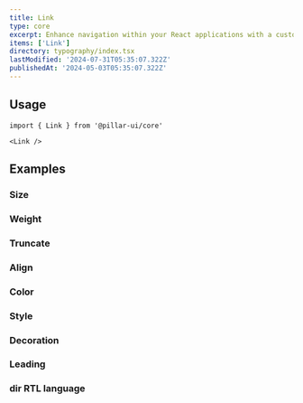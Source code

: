 ```yaml
---
title: Link
type: core
excerpt: Enhance navigation within your React applications with a customizable Link component. Seamlessly guide users to different sections of your website or external resources
items: ['Link']
directory: typography/index.tsx
lastModified: '2024-07-31T05:35:07.322Z'
publishedAt: '2024-05-03T05:35:07.322Z'
---
```


## Usage

```tsx
import { Link } from '@pillar-ui/core'
```

```tsx
<Link />
```

## Examples

### Size

<Prop defaultValue="4" type="'1' | '2' | '3' | '4' | '5' | '6' | '7' | '8' | '9'" />

<Playground direction="column" name="linkSize" root="link" />

### Weight

<Playground direction="column" name="linkWeight" root="link" />

### Truncate

<Playground name="linkTruncate" root="link" />

### Align

<Playground direction="column" name="linkAlign" root="link" />

### Color

<Prop defaultValue="p" type="'i' | 'd' | 'su' | 'se' | 'w' | 'p' | 'b' | 'o'" />

<Playground direction="column" name="linkColor" root="link" />

### Style

<Prop type="'italic' | 'oblique'" />

<Playground direction="column" name="linkStyle" root="link" />

### Decoration

<Prop type="'through' | 'under' |'over'" />

<Playground direction="column" name="linkDecoration" root="link" />

### Leading

<Prop defaultValue="4" type="'1' | '2' | '3' | '4' | '5' | '6' | '7' | '8' | '9'" />

<Playground direction="column" name="linkLeading" root="link" />

### dir RTL language

<Playground direction="column" name="linkRTL" root="link" />
